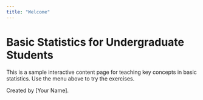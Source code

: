 ```yaml
---
title: "Welcome"
---
```


# Basic Statistics for Undergraduate Students

This is a sample interactive content page for teaching key concepts in basic statistics. Use the menu above to try the exercises.

Created by [Your Name].


